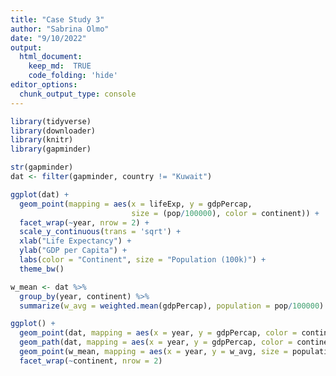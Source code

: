 ```yaml
---
title: "Case Study 3"
author: "Sabrina Olmo"
date: "9/10/2022"
output: 
  html_document:
    keep_md:  TRUE 
    code_folding: 'hide'
editor_options: 
  chunk_output_type: console
---
```


```r
library(tidyverse)
library(downloader)
library(knitr)
library(gapminder)
```

```r
str(gapminder)
dat <- filter(gapminder, country != "Kuwait")
```

```r
ggplot(dat) +
  geom_point(mapping = aes(x = lifeExp, y = gdpPercap, 
                           size = (pop/100000), color = continent)) +
  facet_wrap(~year, nrow = 2) +
  scale_y_continuous(trans = 'sqrt') +
  xlab("Life Expectancy") +
  ylab("GDP per Capita") +
  labs(color = "Continent", size = "Population (100k)") +
  theme_bw()

```

```r
w_mean <- dat %>%
  group_by(year, continent) %>%
  summarize(w_avg = weighted.mean(gdpPercap), population = pop/100000)

ggplot() +
  geom_point(dat, mapping = aes(x = year, y = gdpPercap, color = continent)) +
  geom_path(dat, mapping = aes(x = year, y = gdpPercap, color = continent)) +
  geom_point(w_mean, mapping = aes(x = year, y = w_avg, size = population)) +
  facet_wrap(~continent, nrow = 2)
```